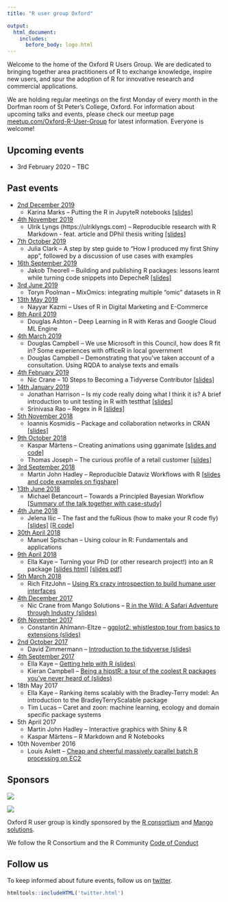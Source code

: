 ```yaml
---
title: "R user group Oxford"

output:
  html_document:
    includes:
      before_body: logo.html
---
```



Welcome to the home of the Oxford R Users Group. We are dedicated to bringing together area practitioners of R to exchange knowledge, inspire new users, and spur the adoption of R for innovative research and commercial applications.

We are holding regular meetings on the first Monday of every month in the Dorfman room of St Peter's College, Oxford. For information about upcoming talks and events, please check our meetup page [meetup.com/Oxford-R-User-Group](https://www.meetup.com/Oxford-R-User-Group/) for latest information. Everyone is welcome! 


## Upcoming events

* 3rd February 2020 -- TBC

## Past events

* [2nd December 2019](https://www.meetup.com/Oxford-R-User-Group/events/266780123/)
    * Karina Marks -- Putting the R in JupyteR notebooks [[slides]](https://github.com/r-oxford/r-oxford.github.io/blob/master/slides/2019_12_R_in_Jupyter.pdf)
* [4th November 2019](https://www.meetup.com/Oxford-R-User-Group/events/266042457/)
    * Ulrik Lyngs (https://ulriklyngs.com) -- Reproducible research with R Markdown - feat. article and DPhil thesis writing [[slides]](https://ulyngs.github.io/rmarkdown-workshop-2019/slides/OxfordRUsers.html)
* [7th October 2019](https://www.meetup.com/Oxford-R-User-Group/events/265179152/)
    * Julia Clark -- A step by step guide to "How I produced my first Shiny app", followed by a discussion of use cases with examples
* [16th September 2019](https://www.meetup.com/Oxford-R-User-Group/events/264518687/)
    * Jakob Theorell -- Building and publishing R packages: lessons learnt while turning code snippets into DepecheR [[slides]](https://github.com/r-oxford/r-oxford.github.io/blob/master/slides/2019_09_building_R_packages.pdf)
* [3rd June 2019](https://www.meetup.com/Oxford-R-User-Group/events/261511338/)
    * Toryn Poolman -- MixOmics: integrating multiple "omic" datasets in R
* [13th May 2019](https://www.meetup.com/Oxford-R-User-Group/events/261038750/)
    * Nayyar Kazmi -- Uses of R in Digital Marketing and E-Commerce
* [8th April 2019](https://www.meetup.com/Oxford-R-User-Group/events/260114923/)
    * Douglas Ashton -- Deep Learning in R with Keras and Google Cloud ML Engine
* [4th March 2019](https://www.meetup.com/Oxford-R-User-Group/events/259122219/)
    * Douglas Campbell -- We use Microsoft in this Council, how does R fit in? Some experiences with officeR in local government
    * Douglas Campbell -- Demonstrating that you’ve taken account of a consultation. Using RQDA to analyse texts and emails
* [4th February 2019](https://www.meetup.com/Oxford-R-User-Group/events/258322778/)
    * Nic Crane -- 10 Steps to Becoming a Tidyverse Contributor [[slides]](https://github.com/r-oxford/r-oxford.github.io/blob/master/slides/2019_02_ten_steps_tidyverse_contributor.pdf)
* [14th January 2019](https://www.meetup.com/Oxford-R-User-Group/events/257706604/)
    * Jonathan Harrison -- Is my code really doing what I think it is? A brief introduction to unit testing in R with testthat [[slides]](https://github.com/shug3502/mathFunctions/blob/master/docs/testthat.pdf)
    * Srinivasa Rao -- Regex in R [[slides]](https://github.com/r-oxford/r-oxford.github.io/blob/master/slides/2019_01_regex/regex.pdf)
* [5th November 2018](https://www.meetup.com/Oxford-R-User-Group/events/255738383/)
    * Ioannis Kosmidis -- Package and collaboration networks in CRAN [[slides]](http://ikosmidis.com/files/ikosmidis_cranly_OxfordRUG_2018.pdf)
* [9th October 2018](https://www.meetup.com/Oxford-R-User-Group/events/255163963/)
    * Kaspar Märtens -- Creating animations using gganimate [[slides and code]](https://github.com/kasparmartens/2018_10_gganimate)
    * Thomas Joseph -- The curious profile of a retail customer [[sildes]](https://github.com/r-oxford/r-oxford.github.io/blob/master/slides/2018_10_Curious_Profile_RetailCustomer.pdf)
* [3rd September 2018](https://www.meetup.com/Oxford-R-User-Group/events/254008320/)
    * Martin John Hadley -- Reproducible Dataviz Workflows with R [[slides and code examples on figshare]](https://figshare.com/articles/Oxford_RUG_Talk_September_2018/7039997)
* [13th June 2018](https://www.meetup.com/Oxford-R-User-Group/events/251043298/)
    * Michael Betancourt -- Towards a Principled Bayesian Workflow [[Summary of the talk together with case-study]](https://betanalpha.github.io/assets/case_studies/principled_bayesian_workflow.html)
* [4th June 2018](https://www.meetup.com/Oxford-R-User-Group/events/250993572/)
    * Jelena Ilic -- The fast and the fuRious (how to make your R code fly) [[slides]](https://github.com/r-oxford/r-oxford.github.io/blob/master/slides/2018_06_speeding_up_R.pdf) [[R code]](https://github.com/r-oxford/r-oxford.github.io/tree/master/slides/2018_06_code)
* [30th April 2018](https://www.meetup.com/Oxford-R-User-Group/events/249326998/)
    * Manuel Spitschan -- Using colour in R: Fundamentals and applications
* [9th April 2018](https://www.meetup.com/Oxford-R-User-Group/events/248767956/)
    * Ella Kaye -- Turning your PhD (or other research project!) into an R package [[slides html]](https://htmlpreview.github.io/?https://raw.githubusercontent.com/r-oxford/r-oxford.github.io/master/slides/2018_04_PhD_to_package.html) [[slides pdf]](https://github.com/r-oxford/r-oxford.github.io/blob/master/slides/2018_04_PhD_to_package.pdf)
* [5th March 2018](https://www.meetup.com/Oxford-R-User-Group/events/247901095/)
    * Rich FitzJohn -- [Using R's crazy introspection to build humane user interfaces](slides/2018_03.pdf)
* [4th December 2017](https://www.meetup.com/Oxford-R-User-Group/events/242617330/)
    * Nic Crane from Mango Solutions -- [R in the Wild: A Safari Adventure through Industry (slides)](slides/2017_12_R_in_the_wild.pdf)
* [6th November 2017](https://www.meetup.com/Oxford-R-User-Group/events/242617326/)
    * Constantin Ahlmann-Eltze -- [ggplot2: whistlestop tour from basics to extensions (slides)](https://github.com/const-ae/ggplot2_basics_to_extensions)
* [2nd October 2017](https://www.meetup.com/Oxford-R-User-Group/events/242617300/)
    * David Zimmermann -- [Introduction to the tidyverse (slides)](https://github.com/r-oxford/r-oxford.github.io/blob/master/slides/2017_10_tidyverse.pdf)
* [4th September 2017](https://www.meetup.com/Oxford-R-User-Group/events/242617284/)
    * Ella Kaye -- [Getting help with R (slides)](https://github.com/r-oxford/r-oxford.github.io/blob/master/slides/getting_help_in_R.pdf)
    * Kieran Campbell -- [Being a hipstR: a tour of the coolest R packages you've never heard of (slides)](https://kieranrcampbell.github.io/blog/files/being-a-hipstr.html)
* 18th May 2017
    * Ella Kaye -- Ranking items scalably with the Bradley-Terry model: An introduction to the BradleyTerryScalable package
    * Tim Lucas -- Caret and zoon: machine learning, ecology and domain specific package systems
* 5th April 2017
    * Martin John Hadley -- Interactive graphics with Shiny & R
    * Kaspar Märtens -- R Markdown and R Notebooks
* 10th November 2016
    * Louis Aslett -- [Cheap and cheerful massively parallel batch R processing on EC2](talks/louis_nov_10.html) 
    


## Sponsors

<div style="width:200px">
![](RConsortium_logo.png)
</div>

<div style="width:200px">
![](mango-solutions.png)
</div>


Oxford R user group is kindly sponsored by the [R consortium](https://www.r-consortium.org/) and [Mango solutions](https://www.mango-solutions.com/). 

We follow the R Consortium and the R Community [Code of Conduct](https://wiki.r-consortium.org/view/R_Consortium_and_the_R_Community_Code_of_Conduct)


## Follow us 

To keep informed about future events, follow us on [twitter](https://twitter.com/rusersoxford).

```r
htmltools::includeHTML('twitter.html')

```



